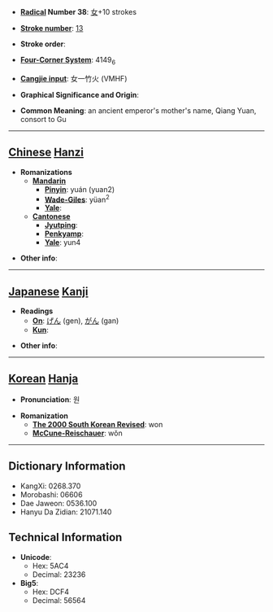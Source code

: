 * '''[[Wiktionary:Chinese radical index| Radical]] Number 38''': [[Wiktionary:Chinese radical index 女|女]]+10 strokes

* '''[[Wiktionary:Chinese total strokes index|Stroke number]]''': [[Wiktionary:Chinese total strokes index 13|13]]

* '''Stroke order''': 

* '''[[Wiktionary:Chinese four corner index|Four-Corner System]]''': 4149<sub>6</sub>

* '''[[Wiktionary:Chinese Cangjie index|Cangjie input]]''': 女一竹火 (VMHF)

* '''Graphical Significance and Origin''': 

* '''Common Meaning''': an ancient emperor's mother's name, Qiang Yuan, consort to Gu

----

== [[Chinese]] [[Hanzi]] ==

* '''Romanizations'''
** '''[[Mandarin]]'''
*** '''[[Pinyin]]''': yuán (yuan2)
*** '''[[Wade-Giles]]''': yüan<sup>2</sup>
*** '''[[Yale]]''': 
** '''[[Cantonese]]'''
*** '''[[Jyutping]]''':
*** '''[[Penkyamp]]''': 
*** '''[[Yale]]''': yun4

* '''Other info''': 

----

== [[Japanese]] [[Kanji]] ==

* '''Readings'''
** '''[[On]]''': [[げん]] (gen), [[がん]] (gan)
** '''[[Kun]]''': 

* '''Other info''':  

----

== [[Korean]] [[Hanja]] ==

* '''Pronunciation''': 원

* '''Romanization'''
** '''[[The 2000 South Korean Revised Romanization|The 2000 South Korean Revised]]''': won
** '''[[McCune-Reischauer]]''': wŏn

----

== Dictionary Information ==

* KangXi: 0268.370
* Morobashi: 06606
* Dae Jaweon: 0536.100
* Hanyu Da Zidian: 21071.140

== Technical Information ==

* '''Unicode''':
** Hex: 5AC4
** Decimal: 23236
* '''Big5''':
** Hex: DCF4
** Decimal: 56564